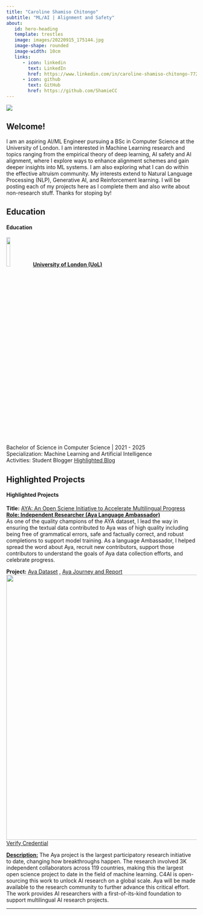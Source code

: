 ```yaml
---
title: "Caroline Shamiso Chitongo"
subtitle: "ML/AI | Alignment and Safety"
about: 
   id: hero-heading
   template: trestles
   image: images/20220915_175144.jpg
   image-shape: rounded
   image-width: 10cm
   links: 
      - icon: linkedin
        text: LinkedIn
        href: https://www.linkedin.com/in/caroline-shamiso-chitongo-7724381a8/
      - icon: github
        text: GitHub
        href: https://github.com/ShamieCC
---
```


![](images/aigov)

::: panel-tabset
## Welcome!


I am an aspiring AI/ML Engineer pursuing a BSc in Computer Science at the University of London. I am interested in Machine Learning research and topics ranging from the empirical theory of deep learning, AI safety and AI alignment, where I explore ways to enhance alignment schemes and gain deeper insights into ML systems. I am also exploring what I can do within the effective altruism community. My interests extend to Natural Language Processing (NLP), Generative AI,  and Reinforcement learning. 
I will be posting each of my projects here as I complete them and also write about non-research stuff.
Thanks for stoping by!  

## Education

<h4>Education</h4>

<h7><b><u> ![](images/uol.png){width="14%"}[University of London (UoL)](https://www.london.ac.uk/study/courses/undergraduate/bsc-computer-science)</b></u></h7><br>Bachelor of Science in Computer Science \| 2021 - 2025 <br> Specialization: Machine Learning and Artificial Intelligence <br>
Activities: Student Blogger [Highlighted Blog](https://www.london.ac.uk/news-events/student-blog/reflecting-experience-university-london-student-voice-group-member) </br>



## Highlighted Projects

<h4>Highlighted Projects</h4>

<b>Title:</b> [AYA: An Open Sciene Initiative to Accelerate Multilingual Progress](https://cohere.com/research/aya)<br> <b><u>Role: Independent Researcher (Aya Language Ambassador)</u></b> <br>As one of the quality champions of the AYA dataset, I lead the way in ensuring the textual data contributed to Aya was of high quality including being free of grammatical errors, safe and
factually correct, and robust completions to support model training. As a language Ambassador, I helped spread the word about Aya, recruit new contributors, support those contributors to understand
the goals of Aya data collection efforts, and celebrate progress.

<b>Project:</b> [Aya Dataset](https://cohere.com/research/papers/aya-dataset-paper-2024-02-13) ,  [Aya Journey and Report](https://cohere.com/research/aya/aya-at-a-glance.pdf) ![](images/Ayac){width="700"}
[Verify Credential](https://credsverse.com/credentials/932e7f99-38cd-43a8-894c-19a8ccceec68?preview=1)

<U><b>Description:</b></U>
The Aya project is the largest participatory research initiative to date, changing how breakthroughs happen. The research involved 3K independent collaborators across 119 countries, making this the largest open science project to date in the field of machine learning. 
C4AI is open-sourcing this work to unlock AI research on a global scale. Aya will be made available to the research community to further advance this critical effort. The work provides AI researchers with a first-of-its-kind foundation to support multilingual AI research projects. 



:::

------------------------------------------------------------------------
